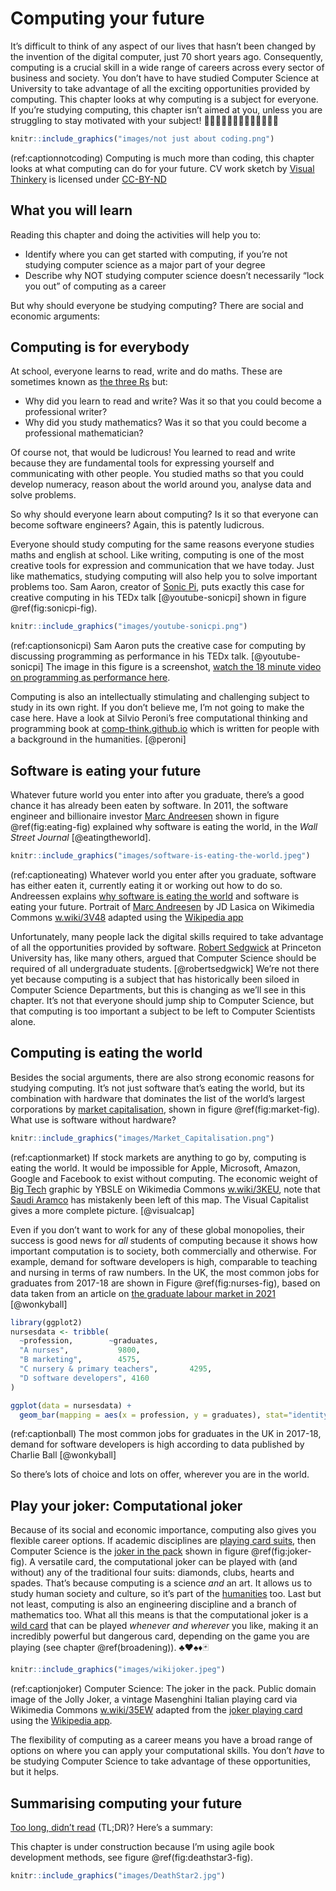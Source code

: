 # Computing your future {#computing}

It's difficult to think of any aspect of our lives that hasn't been changed by the invention of the digital computer, just 70 short years ago. Consequently, computing is a crucial skill in a wide range of careers across every sector of business and society. You don't have to have studied Computer Science at University to take advantage of all the exciting opportunities provided by computing. This chapter looks at why computing is a subject for everyone. If you're studying computing, this chapter isn't aimed at you, unless you are struggling to stay motivated with your subject! 👨🏿‍💻👨‍💻👩🏽‍💻👩‍💻👨🏿‍💻

```r
knitr::include_graphics("images/not just about coding.png")
```
(ref:captionnotcoding) Computing is much more than coding, this chapter looks at what computing can do for your future. CV work sketch by [Visual Thinkery](https://visualthinkery.com) is licensed under [CC-BY-ND](https://creativecommons.org/licenses/by-nd/4.0/)

## What you will learn {#ilo6}
Reading this chapter and doing the activities will help you to:

* Identify where you can get started with computing, if you're not studying computer science as a major part of your degree
* Describe why NOT studying computer science doesn't necessarily “lock you out” of computing as a career

<!--* Describe why computing is a stimulating and challenging subject to study in its own right
* Identify creative opportunities in computing, whatever your background-->



But why should everyone be studying computing? There are social and economic arguments:

## Computing is for everybody {#creative}

At school, everyone learns to read, write and do maths. These are sometimes known as [the three Rs](https://en.wikipedia.org/wiki/The_three_Rs) but:

* Why did you learn to read and write? Was it so that you could become a professional writer?
* Why did you study mathematics? Was it so that you could become a professional mathematician?

Of course not, that would be ludicrous! You learned to read and write because they are fundamental tools for expressing yourself and communicating with other people. You studied maths so that you could develop numeracy, reason about the world around you, analyse data and solve problems.

So why should everyone learn about computing? Is it so that everyone can become software engineers? Again, this is patently ludicrous.

Everyone should study computing for the same reasons everyone studies maths and english at school. Like writing, computing is one of the most creative tools for expression and communication that we have today. Just like mathematics, studying computing will also help you to solve important problems too. Sam Aaron, creator of [Sonic Pi](hhttps://en.wikipedia.org/wiki/Sonic_Pi), puts exactly this case for creative computing in his TEDx talk [@youtube-sonicpi] shown in figure \@ref(fig:sonicpi-fig).

```r
knitr::include_graphics("images/youtube-sonicpi.png")
```
(ref:captionsonicpi) Sam Aaron puts the creative case for computing by discussing programming as performance in his TEDx talk. [@youtube-sonicpi] The image in this figure is a screenshot, [watch the 18 minute video on programming as performance here](https://www.youtube.com/watch?v=0lTZ8Tuyu5I).

Computing is also an intellectually stimulating and challenging subject to study in its own right. If you don't believe me, I'm not going to make the case here. Have a look at Silvio Peroni's free computational thinking and programming book at [comp-think.github.io](https://comp-think.github.io/)  which is written for people with a background in the humanities. [@peroni]

## Software is eating your future {#seating}

Whatever future world you enter into after you graduate, there's a good chance it has already been eaten by software. In 2011, the software engineer and billionaire investor [Marc Andreesen](https://en.wikipedia.org/wiki/Marc_Andreessen) shown in figure \@ref(fig:eating-fig) explained why software is eating the world, in the *Wall Street Journal* [@eatingtheworld].

```r
knitr::include_graphics("images/software-is-eating-the-world.jpeg")
```
(ref:captioneating) Whatever world you enter after you graduate, software has either eaten it, currently eating it or working out how to do so. Andreessen explains [why software is eating the world](https://a16z.com/2011/08/20/why-software-is-eating-the-world/) and software is eating your future. Portrait of [Marc Andreesen](https://en.wikipedia.org/wiki/Marc_Andreessen) by JD Lasica on Wikimedia Commons [w.wiki/3V48](https://w.wiki/3V48) adapted using the [Wikipedia app](https://apps.apple.com/gb/app/wikipedia/id324715238)

Unfortunately, many people lack the digital skills required to take advantage of all the opportunities provided by software. [Robert Sedgwick](https://en.wikipedia.org/wiki/Robert_Sedgewick_(computer_scientist)) at Princeton University has, like many others, argued that Computer Science should be required of all undergraduate students. [@robertsedgwick] We're not there yet because computing is a subject that has historically been siloed in Computer Science Departments, but this is changing as we'll see in this chapter. It's not that everyone should jump ship to Computer Science, but that computing is too important a subject to be left to Computer Scientists alone.

<!--
The gist of his argument is that Computer Science is too important to be left to Computer Scientists, because it influences every field of human endeavour.


see alsoTen Reasons to Study Computer Science  https://www.nccedu.com/ten-reasons-study-computer-science/

and what is computer science https://www.cs.york.ac.uk/undergraduate/what-is-cs/

## Too important for Computer Scientists
-->

## Computing is eating the world {#eating}
Besides the social arguments, there are also strong economic reasons for studying computing. It's not just software that's eating the world, but  its combination with hardware that dominates the list of the world's largest corporations by [market capitalisation](https://en.wikipedia.org/wiki/Market_capitalization), shown in figure \@ref(fig:market-fig). What use is software without hardware?

```r
knitr::include_graphics("images/Market_Capitalisation.png")
```
(ref:captionmarket) If stock markets are anything to go by, computing is eating the world. It would be impossible for Apple, Microsoft, Amazon, Google and Facebook to exist without computing. The economic weight of [Big Tech](https://en.wikipedia.org/wiki/Big_Tech) graphic by YBSLE on Wikimedia Commons [w.wiki/3KEU](https://w.wiki/3KEU), note that [Saudi Aramco](https://en.wikipedia.org/wiki/Saudi_Aramco) has mistakenly been left of this map. The Visual Capitalist gives a more complete picture. [@visualcap]

Even if you don't want to work for any of these global monopolies, their success is good news for *all* students of computing because it shows how important computation is to society, both commercially and otherwise. For example, demand for software developers is high, comparable to teaching and nursing in terms of raw numbers. In the UK, the most common jobs for graduates from 2017-18 are shown in Figure \@ref(fig:nurses-fig), based on data taken from an article on [the graduate labour market in 2021](https://wonkhe.com/blogs/what-might-the-graduate-labour-market-look-like-in-2021/) [@wonkyball]

```r
library(ggplot2)
nursesdata <- tribble(
  ~profession,        ~graduates,
  "A nurses",           9800,
  "B marketing",        4575,
  "C nursery & primary teachers",       4295,
  "D software developers", 4160
)

ggplot(data = nursesdata) +
  geom_bar(mapping = aes(x = profession, y = graduates), stat="identity")
```

(ref:captionball) The most common jobs for graduates in the UK in 2017-18, demand for software developers is high according to data published by Charlie Ball [@wonkyball]

So there's lots of choice and lots on offer, wherever you are in the world.

## Play your joker: Computational joker {#joker}
Because of its social and economic importance, computing also gives you flexible career options. If academic disciplines are [playing card suits](https://en.wikipedia.org/wiki/Playing_card_suit), then Computer Science is the [joker in the pack](https://en.wikipedia.org/wiki/Joker_(playing_card)) shown in figure \@ref(fig:joker-fig). A versatile card, the computational joker can be played with (and without) any of the traditional four suits: diamonds, clubs, hearts and spades. That's because computing is a science *and* an art. It allows us to study human society and culture, so it's part of the [humanities](https://en.wikipedia.org/wiki/Humanities) too. Last but not least, computing is also an engineering discipline and a branch of mathematics too. What all this means is that the computational joker is a [wild card](https://en.wikipedia.org/wiki/Wild_card_(cards)) that can be played *whenever and wherever* you like, making it an incredibly powerful but dangerous card, depending on the game you are playing (see chapter \@ref(broadening)). ♣♥♠♦🃏

```r
knitr::include_graphics("images/wikijoker.jpeg")
```
(ref:captionjoker) Computer Science: The joker in the pack. Public domain image of the Jolly Joker, a vintage Masenghini Italian playing card via Wikimedia Commons [w.wiki/35EW](https://w.wiki/35EW) adapted from the [joker playing card](https://en.wikipedia.org/wiki/Joker_(playing_card)) using the [Wikipedia app](https://apps.apple.com/gb/app/wikipedia/id324715238).

The flexibility of computing as a career means you have a broad range of options on where you can apply your computational skills. You don't *have* to be studying Computer Science to take advantage of these opportunities, but it helps.


<!--
“You can basically almost work anywhere. You
can work for these corporate business, Microsoft,
Google. You can work for the government, CIA,
FBI. You can work as a computer analysis; you
can work for the police department . . . You can
build programs for them. You could work in their
database and organize their files. You can analyze various things

[@Hewner2013]

-->

<!-- reading list
computer science starters: Code: The Hidden Language of Computer Hardware and Software https://www.amazon.co.uk/dp/0735611319-->


<!-- see CS50

CS50 2020 - Lecture 0 - Computational Thinking, Scratch
https://www.youtube.com/watch?v=Tpl7k8IOT6E

see
https://cs50.harvard.edu/x/2020/

CS50 2019 - Lecture 0 - Computational Thinking, Scratch
https://www.youtube.com/watch?v=jjqgP9dpD1k

-->

<!--
* Not about computers than astronomy about telescopes dijstra
* Computing is a humanity
* Computational social science  @Connolly2020
* Computing is an art
* Computing contributions to science, Some convincing and unconvincing examples at @Perkel2021
* Computing is a biomedical science
* Computing in chemistry
* Computing is a physical science  
* simon peyton jones https://www.youtube.com/watch?v=X-AIbtus9gs= -->



<!--
some good rationales bulleted below via
https://academicworks.cuny.edu/gc_pubs/562/

* Computing provides people with the ability to express themselves creatively and have voice
*  The process of tinkering and making can lead to wonder, discovery and enjoyment
* Creating new technologies like apps, websites or robots is fun!
* Computing provides youth with the ability to explore their identities.
* Computing provides many career opportunities to choose from.
* Practices from CS might enhance student learning of traditional academic disciplines.
* You mobilize computing tools and data to better participate in political and civic life, giving you a sense of empowerment
* Programming can be a tool for creative self expression.
*  to better yourself https://computinged.wordpress.com/2020/06/17/why-do-students-study-computing-especially-programming/
* Software is eating the job market
*  Software is eating science
*  makes the world a better place [@GroeBlting2019]
* got us to the moon [@4thastronaut]-->


## Summarising computing your future {#tldr6}

[Too long, didn't read](https://en.wiktionary.org/wiki/too_long;_didn%27t_read) (TL;DR)? Here's a summary:

This chapter is under construction because I'm using agile book development methods, see figure \@ref(fig:deathstar3-fig).

```r
knitr::include_graphics("images/DeathStar2.jpg")
```

<!--

## Google Summer of Code

see
https://developers.google.com/open-source/gsoc/help/student-advice

and also

look
advice via  Bujanca:

1. Read the entire GSoC site including materials
1. What computer science subject area or specific issue or problem interests you? What are your skills? What languages do you know? What tools are you familiar with?
1. Look through the list of organisations. There's a lot of them, it might be slightly overwhelming, but you'll need to narrow it down. Pick at most 5 of them. You won't have time to look at all of them in depth so follow your interests and gut feeling.
1. Visit the org's site and repos. Look at the code, look at feature requests, issues and bug reports

* Look at the past projects of those 5. It'll become clear that some of them are generally very competitive and usually take final year or masters students for their projects. Narrow it down to 3 organisations.

1. Start engaging with mentors and other students or the community around those 3 organisations. Again, it'll become clear which projects within each organisation are the most popular. Ask for advice. Read project descriptions and draft lists of questions.
1. By the time the student application period begins, you should know which organisation you are going for, even if you're not sure about the project yet.
1. As soon as you picked a project, start working on your proposal, and start asking for feedback early on. You don't have to have a finished proposal to ask for feedback, mentors are more often than not willing to guide you.
1. Your proposal has to highlight two things well: how your background and experience are relevant to the project, and your understanding of the project. The understanding of the project part is crucial: successful applicants usually have a draft timeline. Given that there are 12 weeks, you are expected to mention what you expect to be doing each week. Importantly, after each 4 weeks, you'll have a review / milestone. Make sure it's very clear what your milestones will be.
1. Optional: if you are proposing your own project rather than picking one proposed by the organisation, you'll need to convince the organisation that your idea brings them more value than what they've already proposed. This will require a good understanding of the scope of the organisation and isn't always easy.-->
